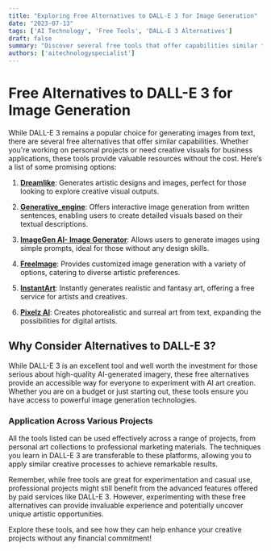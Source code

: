 ```yaml
---
title: "Exploring Free Alternatives to DALL-E 3 for Image Generation"
date: "2023-07-13"
tags: ['AI Technology', 'Free Tools', 'DALL-E 3 Alternatives']
draft: false
summary: "Discover several free tools that offer capabilities similar to DALL-E 3 for generating images from text prompts."
authors: ['aitechnologyspecialist']
---
```


# Free Alternatives to DALL-E 3 for Image Generation

While DALL-E 3 remains a popular choice for generating images from text, there are several free alternatives that offer similar capabilities. Whether you're working on personal projects or need creative visuals for business applications, these tools provide valuable resources without the cost. Here’s a list of some promising options:

1. **[Dreamlike](https://taaft.com/ai/dreamlike/?ref=search&term=generative+image+creation&from=chatgpt)**: Generates artistic designs and images, perfect for those looking to explore creative visual outputs.

2. **[Generative_engine](https://taaft.com/ai/generative-engine/?ref=search&term=generative+image+creation&from=chatgpt)**: Offers interactive image generation from written sentences, enabling users to create detailed visuals based on their textual descriptions.

3. **[ImageGen AI- Image Generator](https://taaft.com/ai/imagegen-ai-image-generator/?ref=search&term=generative+image+creation&from=chatgpt)**: Allows users to generate images using simple prompts, ideal for those without any design skills.

4. **[FreeImage](https://taaft.com/ai/freeimage/?ref=search&term=generative+image+creation&from=chatgpt)**: Provides customized image generation with a variety of options, catering to diverse artistic preferences.

5. **[InstantArt](https://taaft.com/ai/instantart/?ref=search&term=generative+image+creation&from=chatgpt)**: Instantly generates realistic and fantasy art, offering a free service for artists and creatives.

6. **[Pixelz AI](https://taaft.com/ai/pixelz-ai/?ref=search&term=generative+image+creation&from=chatgpt)**: Creates photorealistic and surreal art from text, expanding the possibilities for digital artists.

## Why Consider Alternatives to DALL-E 3?

While DALL-E 3 is an excellent tool and well worth the investment for those serious about high-quality AI-generated imagery, these free alternatives provide an accessible way for everyone to experiment with AI art creation. Whether you are on a budget or just starting out, these tools ensure you have access to powerful image generation technologies.

### Application Across Various Projects

All the tools listed can be used effectively across a range of projects, from personal art collections to professional marketing materials. The techniques you learn in DALL-E 3 are transferable to these platforms, allowing you to apply similar creative processes to achieve remarkable results.

Remember, while free tools are great for experimentation and casual use, professional projects might still benefit from the advanced features offered by paid services like DALL-E 3. However, experimenting with these free alternatives can provide invaluable experience and potentially uncover unique artistic opportunities.

Explore these tools, and see how they can help enhance your creative projects without any financial commitment!
